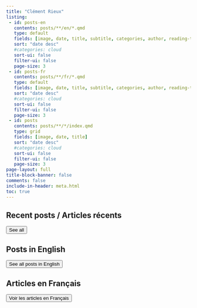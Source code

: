 ```yaml
---
title: "Clément Rieux"
listing:
 - id: posts-en
   contents: posts/**/en/*.qmd
   type: default
   fields: [image, date, title, subtitle, categories, author, reading-time]
   sort: "date desc"
   #categories: cloud
   sort-ui: false
   filter-ui: false
   page-size: 3
 - id: posts-fr
   contents: posts/**/fr/*.qmd
   type: default
   fields: [image, date, title, subtitle, categories, author, reading-time]
   sort: "date desc"
   #categories: cloud
   sort-ui: false
   filter-ui: false
   page-size: 3   
 - id: posts
   contents: posts/**/*/index.qmd
   type: grid
   fields: [image, date, title]
   sort: "date desc"
   #categories: cloud
   sort-ui: false
   filter-ui: false
   page-size: 3  
page-layout: full
title-block-banner: false
comments: false
include-in-header: meta.html  
toc: true
---
```


## Recent posts / Articles récents

::: {#posts}
:::

<a href="../posts/index.html"> <button type="button" class="btn btn-primary float-end btn-sm">See all</button></a>

## Posts in English

::: {#posts-en}
:::

<a href="../posts/en.html"> <button type="button" class="btn btn-primary float-end btn-sm">See all posts in English</button></a>

## Articles en Français

::: {#posts-fr}
:::

<a href="../posts/fr.html"> <button type="button" class="btn btn-primary float-end btn-sm">Voir les articles en Français</button></a>

<!-- ## Artículos en español -->

<!-- ::: {#posts-es} -->

<!-- ::: -->

<!-- <a href="../posts/es.html"> <button type="button" class="btn btn-primary float-end btn-sm">Ver artículos en español</button></a> -->
